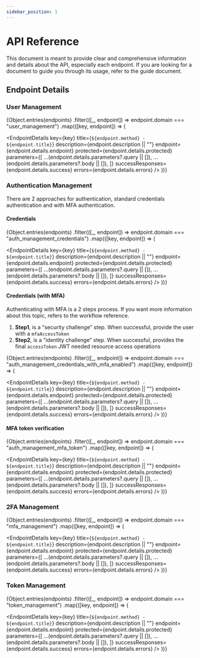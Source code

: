 ```yaml
---
sidebar_position: 1
---
```



# API Reference

This document is meant to provide clear and comprehensive information and details about the API, especially each endpoint. If you are looking for a document to guide you through its usage, refer to the guide document.

## Endpoint Details

### User Management

{Object.entries(endpoints)
.filter(([_, endpoint]) => endpoint.domain === "user_management")
.map(([key, endpoint]) => (

<EndpointDetails
  key={key}
  title={`${endpoint.method} - ${endpoint.title}`}
  description={endpoint.description || ""}
  endpoint={endpoint.details.endpoint}
  protected={endpoint.details.protected}
  parameters={[
    ...(endpoint.details.parameters?.query || []),
    ...(endpoint.details.parameters?.body || []),
  ]}
  successResponses={endpoint.details.success}
  errors={endpoint.details.errors}
/>
))}

### Authentication Management

There are 2 approaches for authentication, standard credentials authentication and with MFA authentication.

#### Credentials

{Object.entries(endpoints)
.filter(([_, endpoint]) => endpoint.domain === "auth_management_credentials")
.map(([key, endpoint]) => (

<EndpointDetails
  key={key}
  title={`${endpoint.method} - ${endpoint.title}`}
  description={endpoint.description || ""}
  endpoint={endpoint.details.endpoint}
  protected={endpoint.details.protected}
  parameters={[
    ...(endpoint.details.parameters?.query || []),
    ...(endpoint.details.parameters?.body || []),
  ]}
  successResponses={endpoint.details.success}
  errors={endpoint.details.errors}
/>
))}

#### Credentials (with MFA)

Authenticating with MFA is a 2 steps process. If you want more information about this topic, refers to the workflow reference.

1. <b>Step1</b>, is a "security challenge” step. When successful, provide the
   user with a <code>mfaAccessToken</code>
2. <b>Step2</b>, is a "identity challenge” step. When successful, provides the
   final <code>accessToken</code> JWT needed resource access operations

{Object.entries(endpoints)
.filter(([_, endpoint]) => endpoint.domain === "auth_management_credentials_with_mfa_enabled")
.map(([key, endpoint]) => (

<EndpointDetails
  key={key}
  title={`${endpoint.method} - ${endpoint.title}`}
  description={endpoint.description || ""}
  endpoint={endpoint.details.endpoint}
  protected={endpoint.details.protected}
  parameters={[
    ...(endpoint.details.parameters?.query || []),
    ...(endpoint.details.parameters?.body || []),
  ]}
  successResponses={endpoint.details.success}
  errors={endpoint.details.errors}
/>
))}

#### MFA token verification

{Object.entries(endpoints)
.filter(([_, endpoint]) => endpoint.domain === "auth_management_mfa_token")
.map(([key, endpoint]) => (

<EndpointDetails
  key={key}
  title={`${endpoint.method} - ${endpoint.title}`}
  description={endpoint.description || ""}
  endpoint={endpoint.details.endpoint}
  protected={endpoint.details.protected}
  parameters={[
    ...(endpoint.details.parameters?.query || []),
    ...(endpoint.details.parameters?.body || []),
  ]}
  successResponses={endpoint.details.success}
  errors={endpoint.details.errors}
/>
))}

### 2FA Management

{Object.entries(endpoints)
.filter(([_, endpoint]) => endpoint.domain === "mfa_management")
.map(([key, endpoint]) => (

<EndpointDetails
  key={key}
  title={`${endpoint.method} - ${endpoint.title}`}
  description={endpoint.description || ""}
  endpoint={endpoint.details.endpoint}
  protected={endpoint.details.protected}
  parameters={[
    ...(endpoint.details.parameters?.query || []),
    ...(endpoint.details.parameters?.body || []),
  ]}
  successResponses={endpoint.details.success}
  errors={endpoint.details.errors}
/>
))}

### Token Management

{Object.entries(endpoints)
.filter(([_, endpoint]) => endpoint.domain === "token_management")
.map(([key, endpoint]) => (

<EndpointDetails
  key={key}
  title={`${endpoint.method} - ${endpoint.title}`}
  description={endpoint.description || ""}
  endpoint={endpoint.details.endpoint}
  protected={endpoint.details.protected}
  parameters={[
    ...(endpoint.details.parameters?.query || []),
    ...(endpoint.details.parameters?.body || []),
  ]}
  successResponses={endpoint.details.success}
  errors={endpoint.details.errors}
/>
))}
